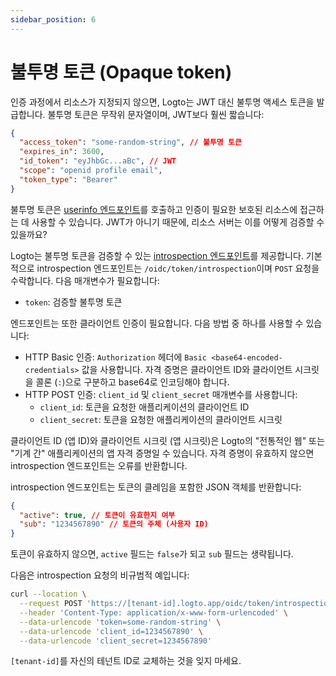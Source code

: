 ```yaml
---
sidebar_position: 6
---
```


# 불투명 토큰 (Opaque token)

인증 과정에서 리소스가 지정되지 않으면, Logto는 JWT 대신 불투명 액세스 토큰을 발급합니다. 불투명 토큰은 무작위 문자열이며, JWT보다 훨씬 짧습니다:

```json
{
  "access_token": "some-random-string", // 불투명 토큰
  "expires_in": 3600,
  "id_token": "eyJhbGc...aBc", // JWT
  "scope": "openid profile email",
  "token_type": "Bearer"
}
```

불투명 토큰은 [userinfo 엔드포인트](https://openid.net/specs/openid-connect-core-1_0.html#UserInfo)를 호출하고 인증이 필요한 보호된 리소스에 접근하는 데 사용할 수 있습니다. JWT가 아니기 때문에, 리소스 서버는 이를 어떻게 검증할 수 있을까요?

Logto는 불투명 토큰을 검증할 수 있는 [introspection 엔드포인트](https://www.rfc-editor.org/rfc/rfc7662.html)를 제공합니다. 기본적으로 introspection 엔드포인트는 `/oidc/token/introspection`이며 `POST` 요청을 수락합니다. 다음 매개변수가 필요합니다:

- `token`: 검증할 불투명 토큰

엔드포인트는 또한 클라이언트 인증이 필요합니다. 다음 방법 중 하나를 사용할 수 있습니다:

- HTTP Basic 인증: `Authorization` 헤더에 `Basic <base64-encoded-credentials>` 값을 사용합니다. 자격 증명은 클라이언트 ID와 클라이언트 시크릿을 콜론 (`:`)으로 구분하고 base64로 인코딩해야 합니다.
- HTTP POST 인증: `client_id` 및 `client_secret` 매개변수를 사용합니다:
  - `client_id`: 토큰을 요청한 애플리케이션의 클라이언트 ID
  - `client_secret`: 토큰을 요청한 애플리케이션의 클라이언트 시크릿

클라이언트 ID (앱 ID)와 클라이언트 시크릿 (앱 시크릿)은 Logto의 "전통적인 웹" 또는 "기계 간" 애플리케이션의 앱 자격 증명일 수 있습니다. 자격 증명이 유효하지 않으면 introspection 엔드포인트는 오류를 반환합니다.

introspection 엔드포인트는 토큰의 클레임을 포함한 JSON 객체를 반환합니다:

```json
{
  "active": true, // 토큰이 유효한지 여부
  "sub": "1234567890" // 토큰의 주체 (사용자 ID)
}
```

토큰이 유효하지 않으면, `active` 필드는 `false`가 되고 `sub` 필드는 생략됩니다.

다음은 introspection 요청의 비규범적 예입니다:

```bash
curl --location \
  --request POST 'https://[tenant-id].logto.app/oidc/token/introspection' \
  --header 'Content-Type: application/x-www-form-urlencoded' \
  --data-urlencode 'token=some-random-string' \
  --data-urlencode 'client_id=1234567890' \
  --data-urlencode 'client_secret=1234567890'
```

`[tenant-id]`를 자신의 테넌트 ID로 교체하는 것을 잊지 마세요.
